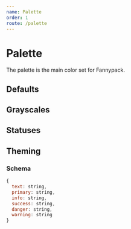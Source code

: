```yaml
---
name: Palette
order: 1
route: /palette
---
```



# Palette

The palette is the main color set for Fannypack.

## Defaults

<Box marginBottom="xxxlarge">
  <Flex>
    <Box padding="0.5rem 0.25rem"><PaletteColor palette="default" border="1px solid grey" /></Box>
  </Flex>
  <Flex marginTop="large">
    <Box padding="0.5rem 0.25rem"><PaletteColor palette="text" /></Box>
    <Box padding="0.5rem 0.25rem"><PaletteColor palette="textTint" /></Box>
  </Flex>
  <Flex>
    <Box padding="0.5rem 0.25rem"><PaletteColor palette="textLight" /></Box>
    <Box padding="0.5rem 0.25rem"><PaletteColor palette="textLighter" /></Box>
    <Box padding="0.5rem 0.25rem"><PaletteColor palette="textLightest" /></Box>
  </Flex>
  <Flex marginTop="large">
    <Box padding="0.5rem 0.25rem"><PaletteColor palette="primary" /></Box>
    <Box padding="0.5rem 0.25rem"><PaletteColor palette="primaryTint" /></Box>
  </Flex>
  <Flex>
    <Box padding="0.5rem 0.25rem"><PaletteColor palette="primaryLight" /></Box>
    <Box padding="0.5rem 0.25rem"><PaletteColor palette="primaryLighter" /></Box>
    <Box padding="0.5rem 0.25rem"><PaletteColor palette="primaryLightest" /></Box>
  </Flex>
  <Flex>
    <Box padding="0.5rem 0.25rem"><PaletteColor palette="primaryDark" /></Box>
    <Box padding="0.5rem 0.25rem"><PaletteColor palette="primaryDarker" /></Box>
    <Box padding="0.5rem 0.25rem"><PaletteColor palette="primaryDarkest" /></Box>
  </Flex>
</Box>

## Grayscales

<Box marginBottom="xxxlarge">
  <Flex>
    <Box padding="0.5rem 0.25rem"><PaletteColor palette="black" /></Box>
  </Flex>
  <Flex marginTop="large">
    <Box padding="0.5rem 0.25rem"><PaletteColor palette="white" border="1px solid grey" /></Box>
    <Box padding="0.5rem 0.25rem"><PaletteColor palette="whiteDark" border="1px solid grey" /></Box>
    <Box padding="0.5rem 0.25rem"><PaletteColor palette="whiteDarker" border="1px solid grey" /></Box>
    <Box padding="0.5rem 0.25rem"><PaletteColor palette="whiteDarkest" border="1px solid grey" /></Box>
  </Flex>
  <Flex marginTop="large">
    <Box padding="0.5rem 0.25rem"><PaletteColor palette="gray" /></Box>
    <Box padding="0.5rem 0.25rem"><PaletteColor palette="grayDark" /></Box>
    <Box padding="0.5rem 0.25rem"><PaletteColor palette="grayDarker" /></Box>
    <Box padding="0.5rem 0.25rem"><PaletteColor palette="grayDarkest" /></Box>
  </Flex>
</Box>

## Statuses

<Box marginBottom="xxxlarge">
  <Flex>
    <Box padding="0.5rem 0.25rem"><PaletteColor palette="info" /></Box>
    <Box padding="0.5rem 0.25rem"><PaletteColor palette="infoTint" /></Box>
  </Flex>
  <Flex>
    <Box padding="0.5rem 0.25rem"><PaletteColor palette="infoLight" /></Box>
    <Box padding="0.5rem 0.25rem"><PaletteColor palette="infoLighter" /></Box>
    <Box padding="0.5rem 0.25rem"><PaletteColor palette="infoLightest" /></Box>
  </Flex>
  <Flex>
    <Box padding="0.5rem 0.25rem"><PaletteColor palette="infoDark" /></Box>
    <Box padding="0.5rem 0.25rem"><PaletteColor palette="infoDarker" /></Box>
    <Box padding="0.5rem 0.25rem"><PaletteColor palette="infoDarkest" /></Box>
  </Flex>
  <Flex marginTop="large">
    <Box padding="0.5rem 0.25rem"><PaletteColor palette="success" /></Box>
    <Box padding="0.5rem 0.25rem"><PaletteColor palette="successTint" /></Box>
  </Flex>
  <Flex>
    <Box padding="0.5rem 0.25rem"><PaletteColor palette="successLight" /></Box>
    <Box padding="0.5rem 0.25rem"><PaletteColor palette="successLighter" /></Box>
    <Box padding="0.5rem 0.25rem"><PaletteColor palette="successLightest" /></Box>
  </Flex>
  <Flex>
    <Box padding="0.5rem 0.25rem"><PaletteColor palette="successDark" /></Box>
    <Box padding="0.5rem 0.25rem"><PaletteColor palette="successDarker" /></Box>
    <Box padding="0.5rem 0.25rem"><PaletteColor palette="successDarkest" /></Box>
  </Flex>
  <Flex marginTop="large">
    <Box padding="0.5rem 0.25rem"><PaletteColor palette="danger" /></Box>
    <Box padding="0.5rem 0.25rem"><PaletteColor palette="dangerTint" /></Box>
  </Flex>
  <Flex>
    <Box padding="0.5rem 0.25rem"><PaletteColor palette="dangerLight" /></Box>
    <Box padding="0.5rem 0.25rem"><PaletteColor palette="dangerLighter" /></Box>
    <Box padding="0.5rem 0.25rem"><PaletteColor palette="dangerLightest" /></Box>
  </Flex>
  <Flex>
    <Box padding="0.5rem 0.25rem"><PaletteColor palette="dangerDark" /></Box>
    <Box padding="0.5rem 0.25rem"><PaletteColor palette="dangerDarker" /></Box>
    <Box padding="0.5rem 0.25rem"><PaletteColor palette="dangerDarkest" /></Box>
  </Flex>
  <Flex marginTop="large">
    <Box padding="0.5rem 0.25rem"><PaletteColor palette="warning" /></Box>
    <Box padding="0.5rem 0.25rem"><PaletteColor palette="warningTint" /></Box>
  </Flex>
  <Flex>
    <Box padding="0.5rem 0.25rem"><PaletteColor palette="warningLight" /></Box>
    <Box padding="0.5rem 0.25rem"><PaletteColor palette="warningLighter" /></Box>
    <Box padding="0.5rem 0.25rem"><PaletteColor palette="warningLightest" /></Box>
  </Flex>
  <Flex>
    <Box padding="0.5rem 0.25rem"><PaletteColor palette="warningDark" /></Box>
    <Box padding="0.5rem 0.25rem"><PaletteColor palette="warningDarker" /></Box>
    <Box padding="0.5rem 0.25rem"><PaletteColor palette="warningDarkest" /></Box>
  </Flex>
</Box>

## Theming

### Schema

```jsx
{
  text: string,
  primary: string,
  info: string,
  success: string,
  danger: string,
  warning: string
}
```
